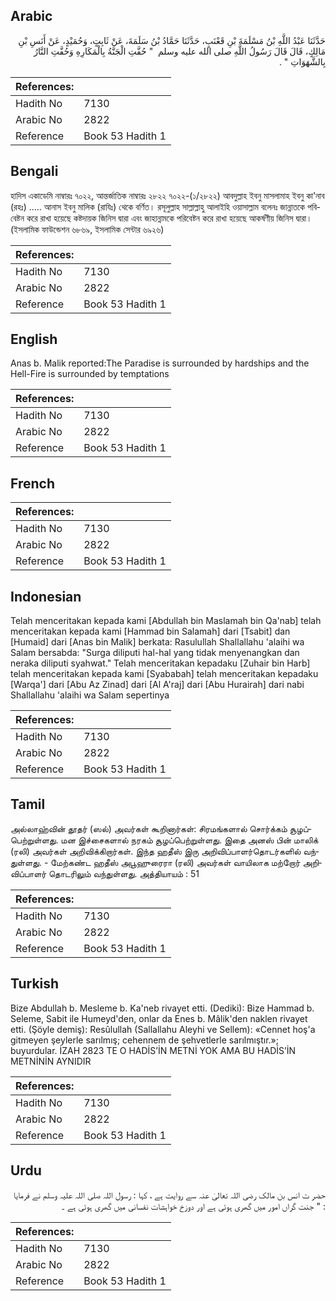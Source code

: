 ## Arabic


<div dir="rtl" lang="ar" style={{fontSize:'larger',backgroundColor:'#f8f9fa',padding:20}}>
حَدَّثَنَا عَبْدُ اللَّهِ بْنُ مَسْلَمَةَ بْنِ قَعْنَبٍ، حَدَّثَنَا حَمَّادُ بْنُ سَلَمَةَ، عَنْ ثَابِتٍ، وَحُمَيْدٍ، عَنْ أَنَسِ بْنِ مَالِكٍ، قَالَ قَالَ رَسُولُ اللَّهِ صلى الله عليه وسلم ‏ "‏ حُفَّتِ الْجَنَّةُ بِالْمَكَارِهِ وَحُفَّتِ النَّارُ بِالشَّهَوَاتِ ‏"‏ ‏.‏
</div>
<div style={{backgroundColor:'#f8f9fa',padding:20, marginBottom: 10}}><table> <thead> <tr> <th>References:</th> <th></th> </tr> </thead> <tbody><tr><td>Hadith No</td><td>7130</td></tr><tr><td>Arabic No</td><td>2822</td></tr><tr><td>Reference</td><td>Book 53 Hadith 1</td></tr></tbody></table></div>

## Bengali


<div dir="ltr" lang="bn" style={{fontSize:'larger',backgroundColor:'#f8f9fa',padding:20}}>
হাদিস একাডেমি নাম্বারঃ ৭০২২, আন্তর্জাতিক নাম্বারঃ ২৮২২ ৭০২২-(১/২৮২২) আবদুল্লাহ ইবনু মাসলামাহ ইবনু কা'নাব (রহঃ) ..... আনাস ইবনু মালিক (রাযিঃ) থেকে বর্ণিত। রসূলুল্লাহ সাল্লাল্লাহু আলাইহি ওয়াসাল্লাম বলেনঃ জান্নাতকে পবিবেষ্টন করে রাখা হয়েছে কষ্টদায়ক জিনিস দ্বারা এবং জাহান্নামকে পরিবেষ্টন করে রাখা হয়েছে আকর্ষণীয় জিনিস দ্বারা। (ইসলামিক ফাউন্ডেশন ৬৮৬৯, ইসলামিক সেন্টার ৬৯২৬)
</div>
<div style={{backgroundColor:'#f8f9fa',padding:20, marginBottom: 10}}><table> <thead> <tr> <th>References:</th> <th></th> </tr> </thead> <tbody><tr><td>Hadith No</td><td>7130</td></tr><tr><td>Arabic No</td><td>2822</td></tr><tr><td>Reference</td><td>Book 53 Hadith 1</td></tr></tbody></table></div>

## English


<div dir="ltr" lang="en" style={{fontSize:'larger',backgroundColor:'#f8f9fa',padding:20}}>
Anas b. Malik reported:The Paradise is surrounded by hardships and the Hell-Fire is surrounded by temptations
</div>
<div style={{backgroundColor:'#f8f9fa',padding:20, marginBottom: 10}}><table> <thead> <tr> <th>References:</th> <th></th> </tr> </thead> <tbody><tr><td>Hadith No</td><td>7130</td></tr><tr><td>Arabic No</td><td>2822</td></tr><tr><td>Reference</td><td>Book 53 Hadith 1</td></tr></tbody></table></div>

## French


<div dir="ltr" lang="fr" style={{fontSize:'larger',backgroundColor:'#f8f9fa',padding:20}}>

</div>
<div style={{backgroundColor:'#f8f9fa',padding:20, marginBottom: 10}}><table> <thead> <tr> <th>References:</th> <th></th> </tr> </thead> <tbody><tr><td>Hadith No</td><td>7130</td></tr><tr><td>Arabic No</td><td>2822</td></tr><tr><td>Reference</td><td>Book 53 Hadith 1</td></tr></tbody></table></div>

## Indonesian


<div dir="ltr" lang="id" style={{fontSize:'larger',backgroundColor:'#f8f9fa',padding:20}}>
Telah menceritakan kepada kami [Abdullah bin Maslamah bin Qa'nab] telah menceritakan kepada kami [Hammad bin Salamah] dari [Tsabit] dan [Humaid] dari [Anas bin Malik] berkata: Rasulullah Shallallahu 'alaihi wa Salam bersabda: "Surga diliputi hal-hal yang tidak menyenangkan dan neraka diliputi syahwat." Telah menceritakan kepadaku [Zuhair bin Harb] telah menceritakan kepada kami [Syababah] telah menceritakan kepadaku [Warqa'] dari [Abu Az Zinad] dari [Al A'raj] dari [Abu Hurairah] dari nabi Shallallahu 'alaihi wa Salam sepertinya
</div>
<div style={{backgroundColor:'#f8f9fa',padding:20, marginBottom: 10}}><table> <thead> <tr> <th>References:</th> <th></th> </tr> </thead> <tbody><tr><td>Hadith No</td><td>7130</td></tr><tr><td>Arabic No</td><td>2822</td></tr><tr><td>Reference</td><td>Book 53 Hadith 1</td></tr></tbody></table></div>

## Tamil


<div dir="ltr" lang="ta" style={{fontSize:'larger',backgroundColor:'#f8f9fa',padding:20}}>
அல்லாஹ்வின் தூதர் (ஸல்) அவர்கள் கூறினார்கள்: சிரமங்களால் சொர்க்கம் சூழப்பெற்றுள்ளது. மன இச்சைகளால் நரகம் சூழப்பெற்றுள்ளது. இதை அனஸ் பின் மாலிக் (ரலி) அவர்கள் அறிவிக்கிறார்கள். இந்த ஹதீஸ் இரு அறிவிப்பாளர்தொடர்களில் வந்துள்ளது. - மேற்கண்ட ஹதீஸ் அபூஹுரைரா (ரலி) அவர்கள் வாயிலாக மற்றோர் அறிவிப்பாளர் தொடரிலும் வந்துள்ளது. அத்தியாயம் : 51
</div>
<div style={{backgroundColor:'#f8f9fa',padding:20, marginBottom: 10}}><table> <thead> <tr> <th>References:</th> <th></th> </tr> </thead> <tbody><tr><td>Hadith No</td><td>7130</td></tr><tr><td>Arabic No</td><td>2822</td></tr><tr><td>Reference</td><td>Book 53 Hadith 1</td></tr></tbody></table></div>

## Turkish


<div dir="ltr" lang="tr" style={{fontSize:'larger',backgroundColor:'#f8f9fa',padding:20}}>
Bize Abdullah b. Mesleme b. Ka'neb rivayet etti. (Dediki): Bize Hammad b. Seleme, Sabit ile Humeyd'den, onlar da Enes b. Mâlik'den naklen rivayet etti. (Şöyle demiş): Resûlullah (Sallallahu Aleyhi ve Sellem): «Cennet hoş'a gitmeyen şeylerle sarılmış; cehennem de şehvetlerle sarılmıştır.»; buyurdular. İZAH 2823 TE O HADİS’İN METNİ YOK AMA BU HADİS’İN METNİNİN AYNIDIR
</div>
<div style={{backgroundColor:'#f8f9fa',padding:20, marginBottom: 10}}><table> <thead> <tr> <th>References:</th> <th></th> </tr> </thead> <tbody><tr><td>Hadith No</td><td>7130</td></tr><tr><td>Arabic No</td><td>2822</td></tr><tr><td>Reference</td><td>Book 53 Hadith 1</td></tr></tbody></table></div>

## Urdu


<div dir="rtl" lang="ur" style={{fontSize:'larger',backgroundColor:'#f8f9fa',padding:20}}>
حضر ت انس بن مالک رضی اللہ تعالیٰ عنہ سے روایت ہے ، کہا : رسول اللہ صلی اللہ علیہ وسلم نے فرمایا : " جنت گراں امور میں گھری ہوئی ہے اور دوزخ خواہشات نفسانی میں گھری ہوئی ہے ۔
</div>
<div style={{backgroundColor:'#f8f9fa',padding:20, marginBottom: 10}}><table> <thead> <tr> <th>References:</th> <th></th> </tr> </thead> <tbody><tr><td>Hadith No</td><td>7130</td></tr><tr><td>Arabic No</td><td>2822</td></tr><tr><td>Reference</td><td>Book 53 Hadith 1</td></tr></tbody></table></div>